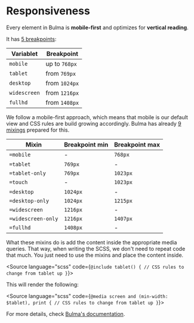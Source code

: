 
<Meta title="Base/Responsiveness" />


<div className="docs-title">
  <div>
    <h1 className="docs-title__text">Responsiveness</h1>
  </div>
</div>

<div className="docs-content">
  <p>Every element in Bulma is <strong>mobile-first</strong> and optimizes for <strong>vertical reading</strong>.</p>
  <p>It has <a href="https://github.com/jgthms/bulma/blob/master/sass/utilities/initial-variables.sass#L56,L64">5 breakpoints</a>:</p>
  <table>
    <thead>
      <tr>
        <th>Variablet</th>
        <th>Breakpoint</th>
      </tr>
    </thead>
    <tbody>
      <tr>
        <td><code>mobile</code></td>
        <td>up to <code>768px</code></td>
      </tr>
      <tr>
        <td><code>tablet</code></td>
        <td>from <code>769px</code></td>
      </tr>
      <tr>
        <td><code>desktop</code></td>
        <td>from <code>1024px</code></td>
      </tr>
      <tr>
        <td><code>widescreen</code></td>
        <td>from <code>1216px</code></td>
      </tr>
      <tr>
        <td><code>fullhd</code></td>
        <td>from <code>1408px</code></td>
      </tr>
    </tbody>
  </table>

  <p>We follow a mobile-first approach, which means that mobile is our default view and CSS rules are build growing accordingly. Bulma has already <a href="https://github.com/jgthms/bulma/blob/master/sass/utilities/mixins.sass#L81,L129">9 mixings</a> prepared for this.</p>
  <table>
    <thead>
      <tr>
        <th>Mixin</th>
        <th>Breakpoint min</th>
        <th>Breakpoint max</th>
      </tr>
    </thead>
    <tbody>
      <tr>
        <td><code>=mobile</code></td>
        <td>-</td>
        <td><code>768px</code></td>
      </tr>
      <tr>
        <td><code>=tablet</code></td>
        <td><code>769px</code></td>
        <td>-</td>
      </tr>
      <tr>
        <td><code>=tablet-only</code></td>
        <td><code>769px</code></td>
        <td><code>1023px</code></td>
      </tr>
      <tr>
        <td><code>=touch</code></td>
        <td>-</td>
        <td><code>1023px</code></td>
      </tr>
      <tr>
        <td><code>=desktop</code></td>
        <td><code>1024px</code></td>
        <td>-</td>
      </tr>
      <tr>
        <td><code>=desktop-only</code></td>
        <td><code>1024px</code></td>
        <td><code>1215px</code></td>
      </tr>
      <tr>
        <td><code>=widescreen</code></td>
        <td><code>1216px</code></td>
        <td>-</td>
      </tr>
      <tr>
        <td><code>=widescreen-only</code></td>
        <td><code>1216px</code></td>
        <td><code>1407px</code></td>
      </tr>
      <tr>
        <td><code>=fullhd</code></td>
        <td><code>1408px</code></td>
        <td>-</td>
      </tr>
    </tbody>
  </table>

  <p>What these mixins do is add the content inside the appropriate media queries. That way, when writing the SCSS, we don't need to repeat code that much. You just need to use the mixins and place the content inside.</p>

  <Source language="scss" code={`
@include tablet() {
  // CSS rules to change from tablet up
}
  `}>
  </Source>

  <p>This will render the following:</p>

  <Source language="scss" code={`
@media screen and (min-width: $tablet), print {
  // CSS rules to change from tablet up
}
  `}>
  </Source>

  <p>For more details, check <a href="https://bulma.io/documentation/overview/responsiveness/">Bulma's documentation</a>.</p>

</div>